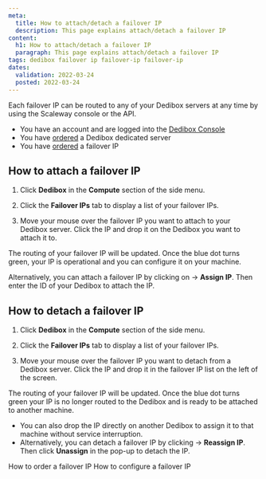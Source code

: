 ```yaml
---
meta:
  title: How to attach/detach a failover IP
  description: This page explains attach/detach a failover IP
content:
  h1: How to attach/detach a failover IP
  paragraph: This page explains attach/detach a failover IP
tags: dedibox failover ip failover-ip failover-ip
dates:
  validation: 2022-03-24
  posted: 2022-03-24
---
```


Each failover IP can be routed to any of your Dedibox servers at any time by using the Scaleway console or the API.

<Message type="requirement">

  - You have an account and are logged into the [Dedibox Console](https://console.online.net)
  - You have [ordered](/compute/dedibox/how-to/order-dedibox) a Dedibox dedicated server
  - You have [ordered](/compute/dedibox/how-to/order-failover-ip/) a failover IP

</Message>

## How to attach a failover IP

1. Click **Dedibox** in the **Compute** section of the side menu.

2. Click the **Failover IPs** tab to display a list of your failover IPs.

3. Move your mouse over the failover IP you want to attach to your Dedibox server. Click the IP and drop it on the Dedibox you want to attach it to.

    <Lightbox src="scaleway-dragndrop-failover-ip.gif" alt="" />

The routing of your failover IP will be updated. Once the blue dot turns green, your IP is operational and you can configure it on your machine.

<Message type="tip">

Alternatively, you can attach a failover IP by clicking on <Icon name="more" /> -> **Assign IP**. Then enter the ID of your Dedibox to attach the IP.

</Message>

## How to detach a failover IP 

1. Click **Dedibox** in the **Compute** section of the side menu.

2. Click the **Failover IPs** tab to display a list of your failover IPs.

3. Move your mouse over the failover IP you want to detach from a Dedibox server. Click the IP and drop it in the failover IP list on the left of the screen.

The routing of your failover IP will be updated. Once the blue dot turns green your IP is no longer routed to the Dedibox and is ready to be attached to another machine.

<Message type="tip">

* You can also drop the IP directly on another Dedibox to assign it to that machine without service interruption.
* Alternatively, you can detach a failover IP by clicking <Icon name="more" /> -> **Reassign IP**. Then click **Unassign** in the pop-up to detach the IP.

</Message>

 <Navigation title="See Also">
  <PreviousButton to="/compute/dedibox/how-to/order-failover-ip">How to order a failover IP</PreviousButton>
  <NextButton to="/compute/dedibox/how-to/configure-failover-ip">How to configure a failover IP</NextButton>
</Navigation>